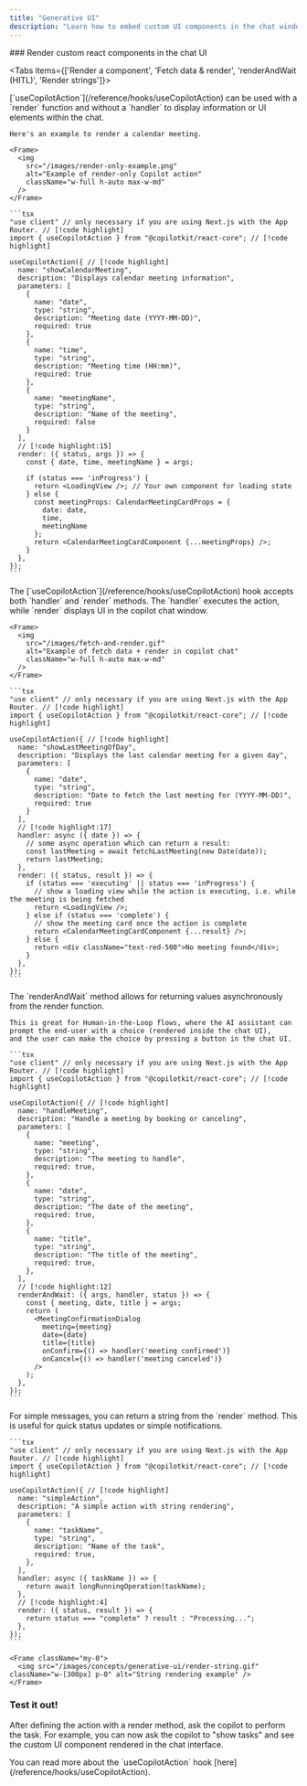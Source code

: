 ```yaml
---
title: "Generative UI"
description: "Learn how to embed custom UI components in the chat window."
---
```


<Steps>


<Step>
### Render custom react components in the chat UI


<Tabs items={['Render a component', 'Fetch data & render', 'renderAndWait (HITL)', 'Render strings']}>

  <Tab value="Render a component">
    [`useCopilotAction`](/reference/hooks/useCopilotAction) can be used with a `render` function and without a `handler` to display information or UI elements within the chat.
    
    Here's an example to render a calendar meeting.

    <Frame>
      <img
        src="/images/render-only-example.png"
        alt="Example of render-only Copilot action"
        className="w-full h-auto max-w-md"
      />
    </Frame>

    ```tsx
    "use client" // only necessary if you are using Next.js with the App Router. // [!code highlight]
    import { useCopilotAction } from "@copilotkit/react-core"; // [!code highlight]

    useCopilotAction({ // [!code highlight]
      name: "showCalendarMeeting",
      description: "Displays calendar meeting information",
      parameters: [
        {
          name: "date",
          type: "string",
          description: "Meeting date (YYYY-MM-DD)",
          required: true
        },
        {
          name: "time",
          type: "string",
          description: "Meeting time (HH:mm)",
          required: true
        },
        {
          name: "meetingName",
          type: "string",
          description: "Name of the meeting",
          required: false
        }
      ],
      // [!code highlight:15]  
      render: ({ status, args }) => {  
        const { date, time, meetingName } = args;

        if (status === 'inProgress') {
          return <LoadingView />; // Your own component for loading state
        } else {
          const meetingProps: CalendarMeetingCardProps = {
            date: date,
            time,
            meetingName
          };
          return <CalendarMeetingCardComponent {...meetingProps} />;
        }
      },
    });
    ```

  </Tab>

  <Tab value="Fetch data & render">
    The [`useCopilotAction`](/reference/hooks/useCopilotAction) hook accepts both `handler` and `render` methods. The `handler` executes the action, while `render` displays UI in the copilot chat window.

    <Frame>
      <img
        src="/images/fetch-and-render.gif"
        alt="Example of fetch data + render in copilot chat"
        className="w-full h-auto max-w-md"
      />
    </Frame>

    ```tsx
    "use client" // only necessary if you are using Next.js with the App Router. // [!code highlight]
    import { useCopilotAction } from "@copilotkit/react-core"; // [!code highlight]

    useCopilotAction({ // [!code highlight]
      name: "showLastMeetingOfDay",
      description: "Displays the last calendar meeting for a given day",
      parameters: [
        {
          name: "date",
          type: "string",
          description: "Date to fetch the last meeting for (YYYY-MM-DD)",
          required: true
        }
      ],
      // [!code highlight:17]
      handler: async ({ date }) => {
        // some async operation which can return a result:
        const lastMeeting = await fetchLastMeeting(new Date(date));
        return lastMeeting;
      },
      render: ({ status, result }) => {
        if (status === 'executing' || status === 'inProgress') {
          // show a loading view while the action is executing, i.e. while the meeting is being fetched
          return <LoadingView />;
        } else if (status === 'complete') {
          // show the meeting card once the action is complete
          return <CalendarMeetingCardComponent {...result} />;
        } else {
          return <div className="text-red-500">No meeting found</div>;
        }
      },
    });
    ```

  </Tab>

  <Tab value="renderAndWait (HITL)">
    The `renderAndWait` method allows for returning values asynchronously from the render function.

    This is great for Human-in-the-Loop flows, where the AI assistant can prompt the end-user with a choice (rendered inside the chat UI),
    and the user can make the choice by pressing a button in the chat UI.

    ```tsx
    "use client" // only necessary if you are using Next.js with the App Router. // [!code highlight]
    import { useCopilotAction } from "@copilotkit/react-core"; // [!code highlight]

    useCopilotAction({ // [!code highlight]
      name: "handleMeeting",
      description: "Handle a meeting by booking or canceling",
      parameters: [
        {
          name: "meeting",
          type: "string",
          description: "The meeting to handle",
          required: true,
        },
        {
          name: "date",
          type: "string",
          description: "The date of the meeting",
          required: true,
        },
        {
          name: "title",
          type: "string",
          description: "The title of the meeting",
          required: true,
        },
      ],
      // [!code highlight:12]
      renderAndWait: ({ args, handler, status }) => {
        const { meeting, date, title } = args;
        return (
          <MeetingConfirmationDialog
            meeting={meeting}
            date={date}
            title={title}
            onConfirm={() => handler('meeting confirmed')}
            onCancel={() => handler('meeting canceled')}
          />
        );
      },
    });
    ```

  </Tab>

  <Tab value="Render strings">
    For simple messages, you can return a string from the `render` method. This is useful for quick status updates or simple notifications.

    ```tsx
    "use client" // only necessary if you are using Next.js with the App Router. // [!code highlight]
    import { useCopilotAction } from "@copilotkit/react-core"; // [!code highlight]

    useCopilotAction({ // [!code highlight]
      name: "simpleAction",
      description: "A simple action with string rendering",
      parameters: [
        {
          name: "taskName",
          type: "string",
          description: "Name of the task",
          required: true,
        },
      ],
      handler: async ({ taskName }) => {
        return await longRunningOperation(taskName);
      },
      // [!code highlight:4]
      render: ({ status, result }) => {
        return status === "complete" ? result : "Processing...";
      },
    });
    ```

    <Frame className="my-0">
      <img src="/images/concepts/generative-ui/render-string.gif" className="w-[300px] p-0" alt="String rendering example" />
    </Frame>

  </Tab>
</Tabs>
</Step>

<Step>
  <UseClientCalloutSnippet components={props.components} />
</Step>


<Step>

### Test it out!

After defining the action with a render method, ask the copilot to perform the task. For example, you can now ask the copilot to "show tasks" and see the custom UI component rendered in the chat interface.

<Callout type="info">
You can read more about the `useCopilotAction` hook [here](/reference/hooks/useCopilotAction).
</Callout>

</Step>
</Steps>
